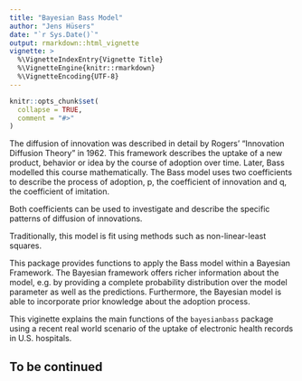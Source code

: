 ```yaml
---
title: "Bayesian Bass Model"
author: "Jens Hüsers"
date: "`r Sys.Date()`"
output: rmarkdown::html_vignette
vignette: >
  %\VignetteIndexEntry{Vignette Title}
  %\VignetteEngine{knitr::rmarkdown}
  %\VignetteEncoding{UTF-8}
---
```


```r
knitr::opts_chunk$set(
  collapse = TRUE,
  comment = "#>"
)
```

The diffusion of innovation was described in detail by Rogers' "Innovation Diffusion Theory" in 1962.
This framework describes the uptake of a new product, behavior or idea by the course of adoption over time. 
Later, Bass modelled this course mathematically. The Bass model uses two coefficients to describe the process of adoption, p, the coefficient of innovation and q, the coefficient of imitation.

Both coefficients can be used to investigate and describe the specific patterns of diffusion of innovations. 

Traditionally, this model is fit using methods such as non-linear-least squares.

This package provides functions to apply the Bass model within a Bayesian Framework.
The Bayesian framework offers richer information about the model, e.g. by providing a complete probability distribution over the model parameter as well as the predictions.
Furthermore, the Bayesian model is able to incorporate prior knowledge about the adoption process.

This viginette explains the main functions of the `bayesianbass` package using a recent real world scenario of the uptake of electronic health records in U.S. hospitals.

## To be continued
